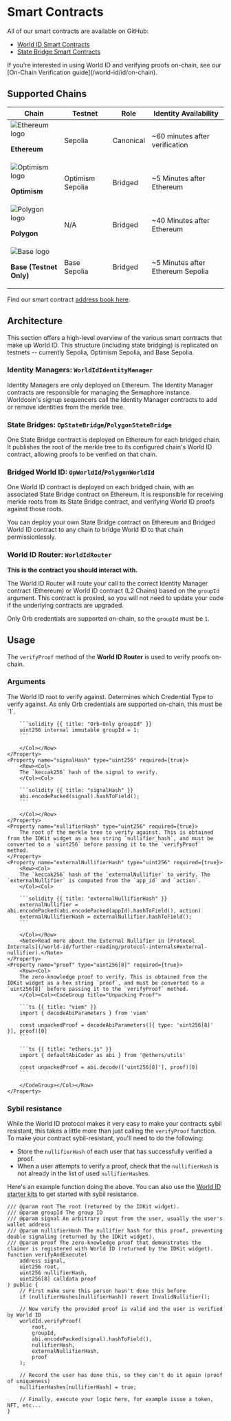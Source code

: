 
# Smart Contracts

All of our smart contracts are available on GitHub:

-   [World ID Smart Contracts](https://github.com/worldcoin/world-id-contracts)
-   [State Bridge Smart Contracts](https://github.com/worldcoin/world-id-state-bridge)

<Note>
	If you're interested in using World ID and verifying proofs on-chain, see our [On-Chain Verification
	guide](/world-id/id/on-chain).
</Note>

## Supported Chains

<table>
	<thead>
		<tr>
			<th>Chain</th>
			<th>Testnet</th>
			<th>Role</th>
			<th>Identity Availability</th>
		</tr>
	</thead>
	<tbody>
		<tr>
			<td className="flex items-center">
				<img src="/icons/ethereum.svg" alt="Ethereum logo" className="m-0 mr-2 h-8 w-8" />
				<p>
					<b>Ethereum</b>
				</p>
			</td>
			<td className="align-middle">Sepolia</td>
			<td className="align-middle">
				<Tag>Canonical</Tag>
			</td>
			<td className="align-middle">~60 minutes after verification</td>
		</tr>
		<tr>
			<td className="flex items-center">
				<img src="/icons/optimism.svg" alt="Optimism logo" className="m-0 mr-2 h-8 w-8" />
				<p>
					<b>Optimism</b>
				</p>
			</td>
			<td className="align-middle">Optimism Sepolia</td>
			<td className="align-middle">
				<Tag color="amber">Bridged</Tag>
			</td>
			<td className="align-middle">~5 Minutes after Ethereum</td>
		</tr>
		<tr>
			<td className="flex items-center">
				<img src="/icons/polygon.svg" alt="Polygon logo" className="m-0 mr-2 inline h-8 w-8" />
				<p>
					<b>Polygon</b>
				</p>
			</td>
			<td className="align-middle">N/A</td>
			<td className="align-middle">
				<Tag color="amber">Bridged</Tag>
			</td>
			<td className="align-middle">~40 Minutes after Ethereum</td>
		</tr>
    	<tr>
			<td className="flex items-center">
				<img src="/icons/base.svg" alt="Base logo" className="m-0 mr-2 h-8 w-8" />
				<p>
					<b>Base (Testnet Only)</b>
				</p>
			</td>
			<td className="align-middle">Base Sepolia</td>
			<td className="align-middle">
				<Tag color="amber">Bridged</Tag>
			</td>
			<td className="align-middle">~5 Minutes after Ethereum Sepolia</td>
		</tr>
	</tbody>
</table>

<Note>Find our smart contract [address book here](/world-id/reference/address-book).</Note>

## Architecture

This section offers a high-level overview of the various smart contracts that make up World ID. This structure (including state bridging) is replicated on testnets -- currently Sepolia, Optimism Sepolia, and Base Sepolia.

### Identity Managers: `WorldIdIdentityManager`

Identity Managers are only deployed on Ethereum. The Identity Manager contracts are responsible for managing the Semaphore instance. Worldcoin's signup sequencers call the Identity Manager contracts to add or remove identities from the merkle tree.

### State Bridges: `OpStateBridge`/`PolygonStateBridge`

One State Bridge contract is deployed on Ethereum for each bridged chain. It publishes the root of the merkle tree to its configured chain's World ID contract, allowing proofs to be verified on that chain.

### Bridged World ID: `OpWorldId`/`PolygonWorldId`

One World ID contract is deployed on each bridged chain, with an associated State Bridge contract on Ethereum. It is responsible for receiving merkle roots from its State Bridge contract, and verifying World ID proofs against those roots.

<Note>You can deploy your own State Bridge contract on Ethereum and Bridged World ID contract to any chain to bridge World ID to that chain permissionlessly.</Note>

### World ID Router: `WorldIdRouter`

**This is the contract you should interact with.** 

The World ID Router will route your call to the correct Identity Manager contract (Ethereum) or World ID contract (L2 Chains) based on the `groupId` argument. This contract is proxied, so you will not need to update your code if the underlying contracts are upgraded.

<Note>Only Orb credentials are supported on-chain, so the `groupId` must be `1`.</Note>

## Usage

The `verifyProof` method of the **World ID Router** is used to verify proofs on-chain.

### Arguments

<Properties>
	<Property name="root" type="uint256" required={true}>
		The World ID root to verify against.
	</Property>
	<Property name="groupId" type="uint256" required={true}>
		<Row><Col>
		Determines which Credential Type to verify against. As only Orb credentials are supported on-chain, this must be `1`.
		</Col><Col>

		```solidity {{ title: "Orb-Only groupId" }}
		uint256 internal immutable groupId = 1;
		```

		</Col></Row>
	</Property>
	<Property name="signalHash" type="uint256" required={true}>
		<Row><Col>
		The `keccak256` hash of the signal to verify.
		</Col><Col>

		```solidity {{ title: "signalHash" }}
		abi.encodePacked(signal).hashToField();
		```

		</Col></Row>
	</Property>
	<Property name="nullifierHash" type="uint256" required={true}>
		The root of the merkle tree to verify against. This is obtained from the IDKit widget as a hex string `nullifier_hash`, and must be converted to a `uint256` before passing it to the `verifyProof` method.
	</Property>
	<Property name="externalNullifierHash" type="uint256" required={true}>
		<Row><Col>
		The `keccak256` hash of the `externalNullifier` to verify. The `externalNullifier` is computed from the `app_id` and `action`.
		</Col><Col>

		```solidity {{ title: "externalNullifierHash" }}
		externalNullifier = abi.encodePacked(abi.encodePacked(appId).hashToField(), action)
		externalNullifierHash = externalNullifier.hashToField();
		```

		</Col></Row>
		<Note>Read more about the External Nullifier in [Protocol Internals](/world-id/further-reading/protocol-internals#external-nullifier).</Note>
	</Property>
	<Property name="proof" type="uint256[8]" required={true}>
		<Row><Col>
		The zero-knowledge proof to verify. This is obtained from the IDKit widget as a hex string `proof`, and must be converted to a `uint256[8]` before passing it to the `verifyProof` method.
		</Col><Col><CodeGroup title="Unpacking Proof">

		```ts {{ title: "viem" }}
		import { decodeAbiParameters } from 'viem'

		const unpackedProof = decodeAbiParameters([{ type: 'uint256[8]' }], proof)[0]
		```

		```ts {{ title: "ethers.js" }}
		import { defaultAbiCoder as abi } from '@ethers/utils'

		const unpackedProof = abi.decode(['uint256[8]'], proof)[0]
		```

		</CodeGroup></Col></Row>
	</Property>
</Properties>

### Sybil resistance

While the World ID protocol makes it very easy to make your contracts sybil resistant, this takes a little more than just calling the `verifyProof` function. To make your contract sybil-resistant, you'll need to do the following:

-   Store the `nullifierHash` of each user that has successfully verified a proof.
-   When a user attempts to verify a proof, check that the `nullifierHash` is not already in the list of used `nullifierHash`es.

Here's an example function doing the above. You can also use the [World ID starter kits](/world-id/id/on-chain) to get started with sybil resistance.

```solidity
/// @param root The root (returned by the IDKit widget).
/// @param groupId The group ID 
/// @param signal An arbitrary input from the user, usually the user's wallet address
/// @param nullifierHash The nullifier hash for this proof, preventing double signaling (returned by the IDKit widget).
/// @param proof The zero-knowledge proof that demonstrates the claimer is registered with World ID (returned by the IDKit widget).
function verifyAndExecute(
    address signal,
    uint256 root,
    uint256 nullifierHash,
    uint256[8] calldata proof
) public {
    // First make sure this person hasn't done this before
    if (nullifierHashes[nullifierHash]) revert InvalidNullifier();

    // Now verify the provided proof is valid and the user is verified by World ID
    worldId.verifyProof(
        root,
        groupId,
        abi.encodePacked(signal).hashToField(),
        nullifierHash,
		externalNullifierHash,
        proof
    );

    // Record the user has done this, so they can't do it again (proof of uniqueness)
    nullifierHashes[nullifierHash] = true;

    // Finally, execute your logic here, for example issue a token, NFT, etc...
}
```
